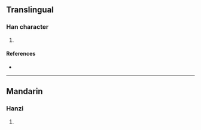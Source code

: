 {{character info/new}}
==Translingual==

===Han character===
{{Han char|rn=19|rad=力|as=07|sn=9|four=|canj=JUKS,XJUKS|ids=⿺克力}}

# {{defn|Han|sort=力07}}

====References====
* {{Han ref|kx=0147.381|hdz=10370.131|uh=52CA|ud=21194}}

----

==Mandarin==

===Hanzi===
{{cmn-hanzi|pin=[[kè]] ([[ke4]])|wg=k'o<sup>4</sup>}}

# {{defn|lang=cmn|sort=力07}}